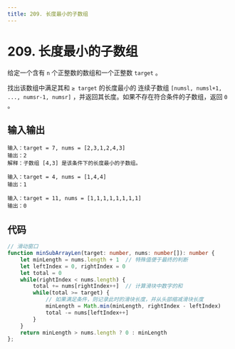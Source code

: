```yaml
---
title: 209. 长度最小的子数组
---
```



# 209. 长度最小的子数组

<BrowserWindow url='https://leetcode-cn.com/problems/remove-element/'>

  给定一个含有 `n` 个正整数的数组和一个正整数 `target` 。

  找出该数组中满足其和 `≥ target` 的长度最小的 连续子数组 `[numsl, numsl+1, ..., numsr-1, numsr]` ，并返回其长度。如果不存在符合条件的子数组，返回 `0` 。

</BrowserWindow>

## 输入输出

<Tabs groupId="solutions">
  <TabItem value="example1" label="示例1">

    输入：target = 7, nums = [2,3,1,2,4,3]
    输出：2
    解释：子数组 [4,3] 是该条件下的长度最小的子数组。

  </TabItem>
  <TabItem value="example2" label="示例2">

    输入：target = 4, nums = [1,4,4]
    输出：1

  </TabItem>
  <TabItem value="example3" label="示例3">

    输入：target = 11, nums = [1,1,1,1,1,1,1,1]
    输出：0

  </TabItem>
</Tabs>

## 代码

<Tabs groupId="solutions">
  <TabItem value="ts" label="TypeScript">

```ts
// 滑动窗口
function minSubArrayLen(target: number, nums: number[]): number {
    let minLength = nums.length + 1  // 特殊值便于最终的判断
    let leftIndex = 0, rightIndex = 0
    let total = 0
    while(rightIndex < nums.length) {
        total += nums[rightIndex++]  // 计算滑块中数字的和
        while(total >= target) {
            // 如果满足条件，则记录此时的滑块长度，并从头部缩减滑块长度
            minLength = Math.min(minLength, rightIndex - leftIndex)
            total -= nums[leftIndex++]
        }
    }
    return minLength > nums.length ? 0 : minLength
};
```

  </TabItem>
</Tabs>